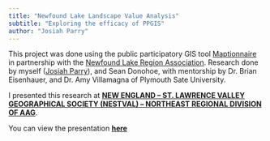 ```yaml
---
title: "Newfound Lake Landscape Value Analysis" 
subtitle: "Exploring the efficacy of PPGIS"
author: "Josiah Parry"
---
```


This project was done using the public participatory GIS tool [Maptionnaire](maptionnaire.com) in partnership with the [Newfound Lake Region Association](http://newfoundlake.org/). Research done by myself ([Josiah Parry](linkedin.com/in/josiahparry)), and Sean Donohoe, with mentorship by Dr. Brian Eisenhauer, and Dr. Amy Villamagna of Plymouth Sate University. 

I presented this research at [**NEW ENGLAND – ST. LAWRENCE VALLEY GEOGRAPHICAL SOCIETY (NESTVAL) – NORTHEAST REGIONAL DIVISION OF AAG**](http://nestval2016.ubishops.ca/).

You can view the presentation [**here**](https://prezi.com/uchr4_g_qzns/newfound-lake-watershed/)